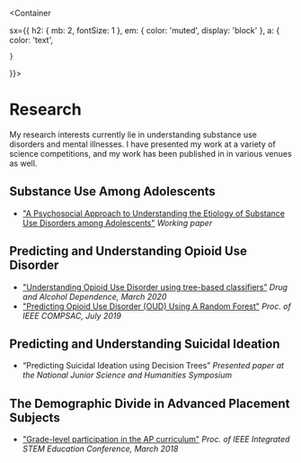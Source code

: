 
<Meta title='Research' />

<Container
  
  sx={{
    h2: { mb: 2, fontSize: 1 },
    em: { color: 'muted', display: 'block' },
    a: {
      color: 'text',
      
    }
  }}>

# Research

<Description>
  My research interests currently lie in understanding substance use disorders
  and mental illnesses. I have presented my work at a variety of science
  competitions, and my work has been published in in various venues as well.
</Description>

## Substance Use Among Adolescents

- ["A Psychosocial Approach to Understanding the Etiology of Substance Use Disorders among Adolescents"](https://drive.google.com/file/d/1YQ4q7meKBvRrOKHLzdFO9OjhdYpsjxAN/view?usp=sharing)
  _Working paper_

## Predicting and Understanding Opioid Use Disorder

- ["Understanding Opioid Use Disorder using tree-based classifiers”](https://doi.org/10.1016/j.drugalcdep.2020.107839)
  _Drug and Alcohol Dependence, March 2020_
- ["Predicting Opioid Use Disorder (OUD) Using A Random Forest"](https://doi.org/10.1109/COMPSAC.2019.00161)
  _Proc. of IEEE COMPSAC, July 2019_

## Predicting and Understanding Suicidal Ideation

- “Predicting Suicidal Ideation using Decision Trees”
  _Presented paper at the National Junior Science and Humanities Symposium_

## The Demographic Divide in Advanced Placement Subjects

- ["Grade-level participation in the AP curriculum"](https://doi.org/10.1109/ISECon.2018.8340512)
  _Proc. of IEEE Integrated STEM Education Conference, March 2018_

</Container>

